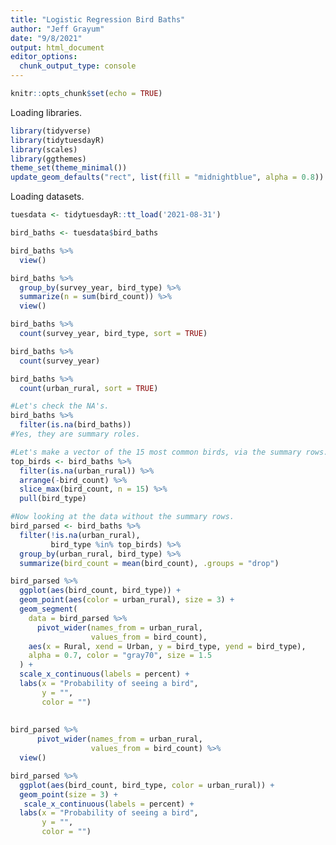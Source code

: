 ```yaml
---
title: "Logistic Regression Bird Baths"
author: "Jeff Grayum"
date: "9/8/2021"
output: html_document
editor_options: 
  chunk_output_type: console
---
```


```r
knitr::opts_chunk$set(echo = TRUE)
```

Loading libraries.
```r
library(tidyverse)
library(tidytuesdayR)
library(scales)
library(ggthemes)
theme_set(theme_minimal())
update_geom_defaults("rect", list(fill = "midnightblue", alpha = 0.8))
```

Loading datasets.
```r
tuesdata <- tidytuesdayR::tt_load('2021-08-31')

bird_baths <- tuesdata$bird_baths
```

```r
bird_baths %>%
  view()

bird_baths %>%
  group_by(survey_year, bird_type) %>%
  summarize(n = sum(bird_count)) %>%
  view()

bird_baths %>%
  count(survey_year, bird_type, sort = TRUE)

bird_baths %>%
  count(survey_year)
```

```r
bird_baths %>%
  count(urban_rural, sort = TRUE)

#Let's check the NA's.  
bird_baths %>%
  filter(is.na(bird_baths))
#Yes, they are summary roles.

#Let's make a vector of the 15 most common birds, via the summary rows.
top_birds <- bird_baths %>%
  filter(is.na(urban_rural)) %>%
  arrange(-bird_count) %>%
  slice_max(bird_count, n = 15) %>%
  pull(bird_type)

#Now looking at the data without the summary rows.
bird_parsed <- bird_baths %>%
  filter(!is.na(urban_rural),
         bird_type %in% top_birds) %>%
  group_by(urban_rural, bird_type) %>%
  summarize(bird_count = mean(bird_count), .groups = "drop")

bird_parsed %>%
  ggplot(aes(bird_count, bird_type)) +
  geom_point(aes(color = urban_rural), size = 3) +
  geom_segment(
    data = bird_parsed %>%
      pivot_wider(names_from = urban_rural,
                  values_from = bird_count),
    aes(x = Rural, xend = Urban, y = bird_type, yend = bird_type),
    alpha = 0.7, color = "gray70", size = 1.5
  ) +
  scale_x_continuous(labels = percent) +
  labs(x = "Probability of seeing a bird",
       y = "",
       color = "") 
  
  
bird_parsed %>%
      pivot_wider(names_from = urban_rural,
                  values_from = bird_count) %>%
  view()

bird_parsed %>%
  ggplot(aes(bird_count, bird_type, color = urban_rural)) +
  geom_point(size = 3) +
   scale_x_continuous(labels = percent) +
  labs(x = "Probability of seeing a bird",
       y = "",
       color = "") 
  
```

